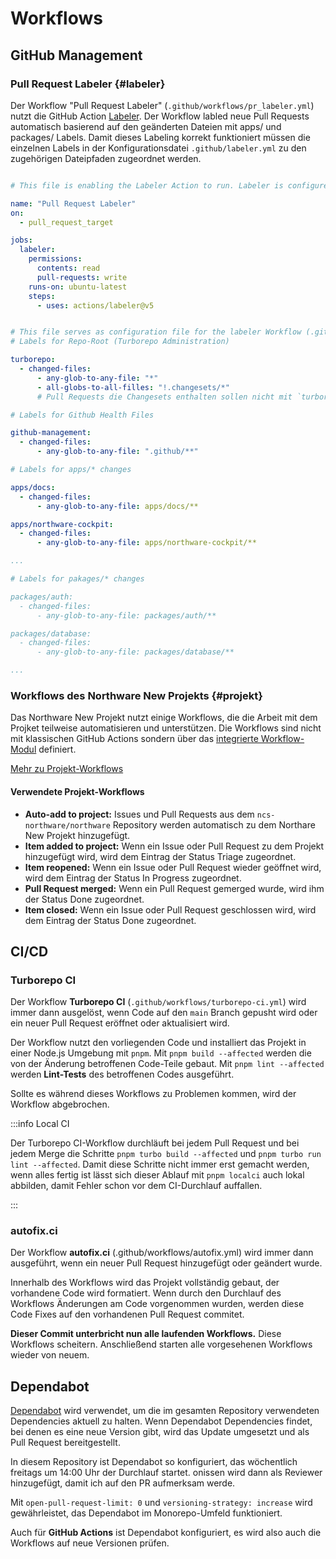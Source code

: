 # Workflows

## GitHub Management

### Pull Request Labeler {#labeler}

Der Workflow "Pull Request Labeler" (`.github/workflows/pr_labeler.yml`) nutzt die GitHub Action [Labeler](https://github.com/marketplace/actions/labeler).
Der Workflow labled neue Pull Requests automatisch basierend auf den geänderten Dateien mit <GithubBadge color="black" borderColor="black">apps/</GithubBadge> und <GithubBadge color="black" background="#F0B9F8">packages/</GithubBadge> Labels.
Damit dieses Labeling korrekt funktioniert müssen die einzelnen Labels in der Konfigurationsdatei `.github/labeler.yml` zu den zugehörigen Dateipfaden zugeordnet werden.

```yaml title=".github/workflows/pr_labeler.yml"

# This file is enabling the Labeler Action to run. Labeler is configured in .github/labeler.yml

name: "Pull Request Labeler"
on:
  - pull_request_target

jobs:
  labeler:
    permissions:
      contents: read
      pull-requests: write
    runs-on: ubuntu-latest
    steps:
      - uses: actions/labeler@v5

```

```yaml title=".github/labeler.yml"

# This file serves as configuration file for the labeler Workflow (.github/workflows/pr_labeler.yml)
# Labels for Repo-Root (Turborepo Administration)

turborepo:
  - changed-files:
      - any-glob-to-any-file: "*"
      - all-globs-to-all-filles: "!.changesets/*"
      # Pull Requests die Changesets enthalten sollen nicht mit `turborepo` gelabeled werden.

# Labels for Github Health Files

github-management:
  - changed-files:
      - any-glob-to-any-file: ".github/**"

# Labels for apps/* changes

apps/docs:
  - changed-files:
      - any-glob-to-any-file: apps/docs/**

apps/northware-cockpit:
  - changed-files:
      - any-glob-to-any-file: apps/northware-cockpit/**

...

# Labels for pakages/* changes

packages/auth:
  - changed-files:
      - any-glob-to-any-file: packages/auth/**

packages/database:
  - changed-files:
      - any-glob-to-any-file: packages/database/**

...

```


### Workflows des Northware New Projekts {#projekt}

Das Northware New Projekt nutzt einige Workflows, die die Arbeit mit dem Projket teilweise automatisieren und unterstützen. 
Die Workflows sind nicht mit klassischen GitHub Actions sondern über das [integrierte Workflow-Modul](https://docs.github.com/de/issues/planning-and-tracking-with-projects/automating-your-project/using-the-built-in-automations) definiert.

[Mehr zu Projekt-Workflows](https://docs.github.com/de/issues/planning-and-tracking-with-projects/automating-your-project)

#### Verwendete Projekt-Workflows

- **Auto-add to project:** Issues und Pull Requests aus dem `ncs-northware/northware` Repository werden automatisch zu dem Northare New Projekt hinzugefügt.
- **Item added to project:** Wenn ein Issue oder Pull Request zu dem Projekt hinzugefügt wird, wird dem Eintrag der Status <GithubBadge statusTheme="blue">Triage</GithubBadge> zugeordnet.
- **Item reopened:** Wenn ein Issue oder Pull Request wieder geöffnet wird, wird dem Eintrag der Status <GithubBadge statusTheme="yellow">In Progress</GithubBadge> zugeordnet.
- **Pull Request merged:** Wenn ein Pull Request gemerged wurde, wird ihm der Status <GithubBadge statusTheme="purple">Done</GithubBadge> zugeordnet.
- **Item closed:** Wenn ein Issue oder Pull Request geschlossen wird, wird dem Eintrag der Status <GithubBadge statusTheme="purple">Done</GithubBadge> zugeordnet.

## CI/CD

### Turborepo CI

Der Workflow **Turborepo CI** (`.github/workflows/turborepo-ci.yml`) wird immer dann ausgelöst, wenn Code auf den `main` Branch gepusht wird oder ein neuer Pull Request eröffnet oder aktualisiert wird.

Der Workflow nutzt den vorliegenden Code und installiert das Projekt in einer Node.js Umgebung mit `pnpm`.
Mit `pnpm build --affected` werden die von der Änderung betroffenen Code-Teile gebaut. 
Mit `pnpm lint --affected` werden **Lint-Tests** des betroffenen Codes ausgeführt.

Sollte es während dieses Workflows zu Problemen kommen, wird der Workflow abgebrochen.

:::info Local CI

Der Turborepo CI-Workflow durchläuft bei jedem Pull Request und bei jedem Merge die Schritte `pnpm turbo build --affected` und `pnpm turbo run lint --affected`. 
Damit diese Schritte nicht immer erst gemacht werden, wenn alles fertig ist lässt sich dieser Ablauf mit `pnpm localci` auch lokal abbilden, damit Fehler schon vor dem CI-Durchlauf auffallen.

:::

### autofix.ci

Der Workflow **autofix.ci** (.github/workflows/autofix.yml) wird immer dann ausgeführt, wenn ein neuer Pull Request hinzugefügt oder geändert wurde.

Innerhalb des Workflows wird das Projekt vollständig gebaut, der vorhandene Code wird formatiert.
Wenn durch den Durchlauf des Workflows Änderungen am Code vorgenommen wurden, werden diese Code Fixes auf den vorhandenen Pull Request commitet.

**Dieser Commit unterbricht nun alle laufenden Workflows.** Diese Workflows scheitern. Anschließend starten alle vorgesehenen Workflows wieder von neuem.

## Dependabot

[Dependabot](https://docs.github.com/en/code-security/dependabot) wird verwendet, um die im gesamten Repository verwendeten Dependencies aktuell zu halten.
Wenn Dependabot Dependencies findet, bei denen es eine neue Version gibt, wird das Update umgesetzt und als Pull Request bereitgestellt.

In diesem Repository ist Dependabot so konfiguriert, das wöchentlich freitags um 14:00 Uhr der Durchlauf startet. onissen wird dann als Reviewer hinzugefügt, damit ich auf den PR aufmerksam werde.

Mit `open-pull-request-limit: 0` und `versioning-strategy: increase` wird gewährleistet, das Dependabot im Monorepo-Umfeld funktioniert.

Auch für **GitHub Actions** ist Dependabot konfiguriert, es wird also auch die Workflows auf neue Versionen prüfen.

